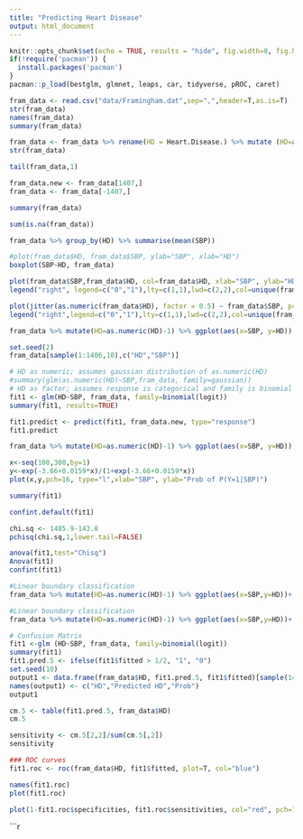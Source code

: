 ---
title: "Predicting Heart Disease"
output: html_document
---

```{r setup, include=FALSE}
knitr::opts_chunk$set(echo = TRUE, results = "hide", fig.width=8, fig.height=4)
if(!require('pacman')) {
  install.packages('pacman')
}
pacman::p_load(bestglm, glmnet, leaps, car, tidyverse, pROC, caret)
```

```{r EDA}
fram_data <- read.csv("data/Framingham.dat",sep=",",header=T,as.is=T)
str(fram_data)
names(fram_data)
summary(fram_data)
```
```{r}
fram_data <- fram_data %>% rename(HD = Heart.Disease.) %>% mutate (HD=as.factor(HD), SEX = as.factor(SEX))
str(fram_data)
```
```{r}
tail(fram_data,1)
```
```{r}
fram_data.new <- fram_data[1407,]
fram_data <- fram_data[-1407,]
```

```{r}
summary(fram_data)
```
```{r}
sum(is.na(fram_data))
```
```{r}
fram_data %>% group_by(HD) %>% summarise(mean(SBP))
```
```{r}
#plot(fram_data$HD, fram_data$SBP, ylab="SBP", xlab="HD")
boxplot(SBP~HD, fram_data)
```
```{r}
plot(fram_data$SBP,fram_data$HD, col=fram_data$HD, xlab="SBP", ylab="HD")
legend("right", legend=c("0","1"),lty=c(1,1),lwd=c(2,2),col=unique(fram_data$HD))
```
```{r}
plot(jitter(as.numeric(fram_data$HD), factor = 0.5) ~ fram_data$SBP, pch=4, col=fram_data$HD, ylab="HD", xlab="SBP")
legend("right",legend=c("0","1"),lty=c(1,1),lwd=c(2,2),col=unique(fram_data$HD))
```
```{r}
fram_data %>% mutate(HD=as.numeric(HD)-1) %>% ggplot(aes(x=SBP, y=HD)) + geom_jitter(height=.05, aes(color=factor(HD)))
```
```{r}
set.seed(2)
fram_data[sample(1:1406,10),c("HD","SBP")]
```
```{r}
# HD as numeric; assumes gaussian distribution of as.numeric(HD)
#summary(glm(as.numeric(HD)~SBP,fram_data, family=gaussian)) 
# HD as factor; assumes response is categorical and family is binomial
fit1 <- glm(HD~SBP, fram_data, family=binomial(logit))
summary(fit1, results=TRUE)
```
```{r}
fit1.predict <- predict(fit1, fram_data.new, type="response")
fit1.predict
```
```{r}
fram_data %>% mutate(HD=as.numeric(HD)-1) %>% ggplot(aes(x=SBP, y=HD)) + geom_jitter(height = .05, aes(color=factor(HD))) + geom_smooth(method="glm",method.args=list(family="binomial"), se=FALSE)+ ylab("Prob(HD=1)")
```
```{r}
x<-seq(100,300,by=1)
y<-exp(-3.66+0.0159*x)/(1+exp(-3.66+0.0159*x))
plot(x,y,pch=16, type="l",xlab="SBP", ylab="Prob of P(Y=1|SBP)")
```
```{r}
summary(fit1)
```
```{r}
confint.default(fit1)
```
```{r}
chi.sq <- 1485.9-143.8
pchisq(chi.sq,1,lower.tail=FALSE)
```
```{r}
anova(fit1,test="Chisq")
Anova(fit1)
confint(fit1)
```
```{r}
#Linear boundary classification
fram_data %>% mutate(HD=as.numeric(HD)-1) %>% ggplot(aes(x=SBP,y=HD))+ geom_jitter(height=.05, aes(color=factor(HD)))+geom_smooth(method="glm",method.args=list(family="binomial"),se=FALSE) + geom_vline(xintercept=230.18, col="red")+ ggtitle("Classifier: HD=1 if prob > 0.5")+ylab("Prob(HD=1")
```
```{r}
#Linear boundary classification
fram_data %>% mutate(HD=as.numeric(HD)-1) %>% ggplot(aes(x=SBP,y=HD))+ geom_jitter(height=.05, aes(color=factor(HD)))+geom_smooth(method="glm",method.args=list(family="binomial"),se=FALSE) + geom_vline(xintercept=230.18, col="red")+ geom_vline(xintercept=187, col="green") +ggtitle("Classifier: HD=1 if prob > 0.5")+ylab("Prob(HD=1")
```
```{r}
# Confusion Matrix
fit1 <-glm (HD~SBP, fram_data, family=binomial(logit))
summary(fit1)
fit1.pred.5 <- ifelse(fit1$fitted > 1/2, "1", "0")
set.seed(10)
output1 <- data.frame(fram_data$HD, fit1.pred.5, fit1$fitted)[sample(1406,10),]
names(output1) <- c("HD","Predicted HD","Prob")
output1
```
```{r}
cm.5 <- table(fit1.pred.5, fram_data$HD)
cm.5
```
```{r}
sensitivity <- cm.5[2,2]/sum(cm.5[,2])
sensitivity
```
```{r}
### ROC curves
fit1.roc <- roc(fram_data$HD, fit1$fitted, plot=T, col="blue")
```
```{r}
names(fit1.roc)
plot(fit1.roc)
```
```{r}
plot(1-fit1.roc$specificities, fit1.roc$sensitivities, col="red", pch=16, xlab="False Positive", ylab="Sensitivity")
```

































```{r}




















